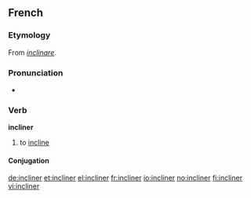 ==French==

===Etymology===
From {{etyl|la|fr}} ''[[inclinare]]''.

===Pronunciation===
* {{audio|Fr-incliner.ogg|Audio}}

===Verb===
'''incliner'''

# to [[incline]]

====Conjugation====
{{fr-conj-er|inclin|avoir}}

[[de:incliner]]
[[et:incliner]]
[[el:incliner]]
[[fr:incliner]]
[[io:incliner]]
[[no:incliner]]
[[fi:incliner]]
[[vi:incliner]]
